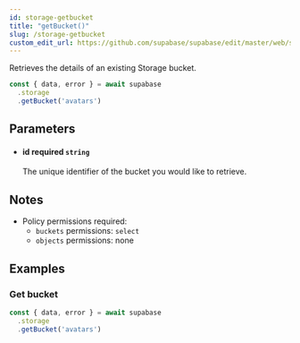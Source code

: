 ```yaml
---
id: storage-getbucket
title: "getBucket()"
slug: /storage-getbucket
custom_edit_url: https://github.com/supabase/supabase/edit/master/web/spec/supabase_js_v2_ref.yml
---
```



Retrieves the details of an existing Storage bucket.

```js
const { data, error } = await supabase
  .storage
  .getBucket('avatars')
```


## Parameters


<ul className="method-list-group">
  
<li className="method-list-item">
  <h4 className="method-list-item-label">
    <span className="method-list-item-label-name">
      id
    </span>
    <span className="method-list-item-label-badge required">
      required
    </span>
    <span className="method-list-item-validation">
      <code>string</code>
    </span>
  </h4>
  <div class="method-list-item-description">

The unique identifier of the bucket you would like to retrieve.

  </div>
  
</li>

</ul>


## Notes

- Policy permissions required:
  - `buckets` permissions: `select` 
  - `objects` permissions: none










## Examples

### Get bucket



```js
const { data, error } = await supabase
  .storage
  .getBucket('avatars')
```